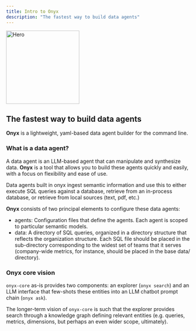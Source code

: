 ```yaml
---
title: Intro to Onyx
description: "The fastest way to build data agents"
---
```


<img class="rounded-lg" height="200" noZoom src="/images/hero.png" alt="Hero" />

## The fastest way to build data agents

**Onyx** is a lightweight, yaml-based data agent builder for the command line.

### What is a data agent?

A data agent is an LLM-based agent that can manipulate and synthesize data. **Onyx** is a tool that allows you to build these agents quickly and easily, with a focus on flexibility and ease of use.

Data agents built in onyx ingest semantic information and use this to either execute SQL queries against a database, retrieve from an in-process database, or retrieve from local sources (text, pdf, etc.)

**Onyx** consists of two principal elements to configure these data agents:

- agents: Configuration files that define the agents. Each agent is scoped to particular semantic models.
- data: A directory of SQL queries, organized in a directory structure that reflects the organization structure. Each SQL file should be placed in the sub-directory corresponding to the widest set of teams that it serves (company-wide metrics, for instance, should be placed in the base data/ directory).

### **Onyx** core vision

`onyx-core` as-is provides two components: an explorer (`onyx search`) and an LLM interface that few-shots these entities into an LLM chatbot prompt chain (`onyx ask`).

The longer-term vision of `onyx-core` is such that the explorer provides search through a knowledge graph defining relevant entities (e.g. queries, metrics, dimensions, but perhaps an even wider scope, ultimately).
